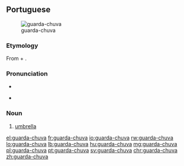 ==Portuguese==
[[File:Regnhlíf.jpg|thumb|guarda-chuva]]

===Etymology===
From {{term|guardar||to guard}} + {{term|chuva||rain}}.

===Pronunciation===
* {{IPA|lang=pt|/ɡwaʀdaˈʃuva/}}
* {{a|PT}} {{IPA|/ɡwaɾðɐˈʃuvɐ/|lang=pt}}

===Noun===
{{pt-noun|m}}

# [[umbrella]]

[[el:guarda-chuva]]
[[fr:guarda-chuva]]
[[io:guarda-chuva]]
[[rw:guarda-chuva]]
[[lo:guarda-chuva]]
[[lb:guarda-chuva]]
[[hu:guarda-chuva]]
[[mg:guarda-chuva]]
[[pl:guarda-chuva]]
[[pt:guarda-chuva]]
[[sv:guarda-chuva]]
[[chr:guarda-chuva]]
[[zh:guarda-chuva]]